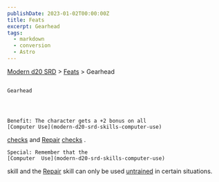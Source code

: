 ```yaml
---
publishDate: 2023-01-02T00:00:00Z
title: Feats
excerpt: Gearhead
tags:
  - markdown
  - conversion
  - Astro
---
```


[Modern d20 SRD](/#modernD20) > [Feats](modern-d20-srd-feats-index) > Gearhead

##

    Gearhead




    Benefit: The character gets a +2 bonus on all
    [Computer Use](modern-d20-srd-skills-computer-use)

[checks](modern-d20-srd-skills-skill-basics-php#skill-check-index)
and
[Repair](modern-d20-srd-skills-repair)
[checks](modern-d20-srd-skills-skill-basics-php#skill-check-index)
.

    Special: Remember that the
    [Computer  Use](modern-d20-srd-skills-computer-use)
skill and the
[Repair](modern-d20-srd-skills-repair)
skill can only be used
[untrained](modern-d20-srd-skills-skill-basics)
in certain situations.
